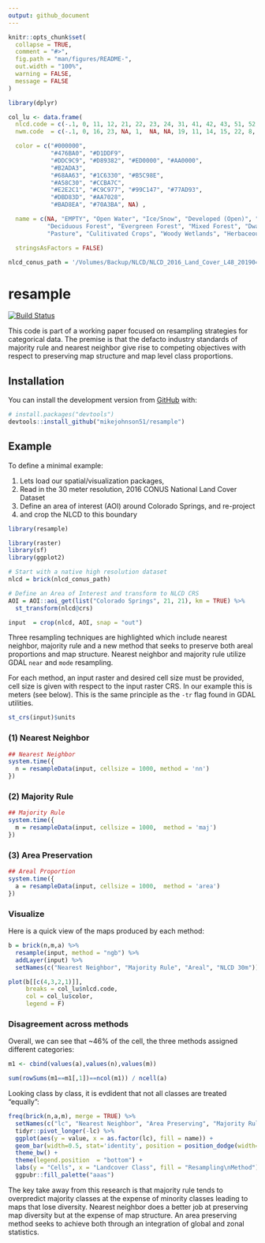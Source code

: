 ```yaml
---
output: github_document
---
```


<!-- README.md is generated from README.Rmd. Please edit that file -->

```r
knitr::opts_chunk$set(
  collapse = TRUE,
  comment = "#>",
  fig.path = "man/figures/README-",
  out.width = "100%",
  warning = FALSE,
  message = FALSE
)

library(dplyr)

col_lu <- data.frame(
  nlcd.code = c(-.1, 0, 11, 12, 21, 22, 23, 24, 31, 41, 42, 43, 51, 52, 71, 72, 73, 74, 81, 82, 90, 95),
  nwm.code  = c(-.1, 0, 16, 23, NA, 1,  NA, NA, 19, 11, 14, 15, 22, 8,  7,  20, NA, NA, 2,  3,  18, 17),

  color = c("#000000",
            "#476BA0", "#D1DDF9",
            "#DDC9C9", "#D89382", "#ED0000", "#AA0000",
            "#B2ADA3",
            "#68AA63", "#1C6330", "#B5C98E",
            "#A58C30", "#CCBA7C",
            "#E2E2C1", "#C9C977", "#99C147", "#77AD93",
            "#DBD83D", "#AA7028",
            "#BAD8EA", "#70A3BA", NA) ,

  name = c(NA, "EMPTY", "Open Water", "Ice/Snow", "Developed (Open)", "Developed (Low)", 'Developed (Medium)', 'Developed (High)', "Barren",
           "Deciduous Forest", "Evergreen Forest", "Mixed Forest", "Dwarf Scrub", "Shurb", "Grassland", "Sedge", 'Lichens', "Moss",
           "Pasture", "Culitivated Crops", "Woody Wetlands", "Herbaceous Wetlands"),

  stringsAsFactors = FALSE)

nlcd_conus_path = '/Volumes/Backup/NLCD/NLCD_2016_Land_Cover_L48_20190424/NLCD_2016_Land_Cover_L48_20190424.img'
```

# resample

<!-- badges: start -->
[![Build Status](https://travis-ci.com/mikejohnson51/resample.svg?token=pr7qqoRsTFSB28qcSF5n&branch=master)](https://travis-ci.com/mikejohnson51/resample)
<!-- badges: end -->

This code is part of a working paper focused on resampling strategies for categorical data. The premise is that the defacto industry standards of majority rule and nearest neighbor give rise to competing objectives with respect to preserving map structure and map level class proportions.

## Installation

You can install the development version from [GitHub](https://github.com/) with:

``` r
# install.packages("devtools")
devtools::install_github("mikejohnson51/resample")
```
## Example

To define a minimal example:

  1. Lets load our spatial/visualization packages, 
  2. Read in the 30 meter resolution, 2016 CONUS National Land Cover Dataset 
  3. Define an area of interest (AOI) around Colorado Springs, and re-project 
  4. and crop the NLCD to this boundary 

```r
library(resample)

library(raster)
library(sf)
library(ggplot2)

# Start with a native high resolution dataset
nlcd = brick(nlcd_conus_path)

# Define an Area of Interest and transform to NLCD CRS
AOI = AOI::aoi_get(list("Colorado Springs", 21, 21), km = TRUE) %>% 
  st_transform(nlcd@crs)

input  = crop(nlcd, AOI, snap = "out")
```

Three resampling techniques are highlighted which include nearest neighbor, majority rule and a new method that seeks to preserve both areal proportions and map structure. Nearest neighbor and majority rule utilize GDAL `near` and `mode` resampling.

For each method, an input raster and desired cell size must be provided, cell size is given with respect to the input raster CRS. In our example this is meters (see below). This is the same principle as the `-tr` flag found in GDAL utilities.

```r
st_crs(input)$units
```

### (1) Nearest Neighbor

```r
## Nearest Neighbor
system.time({
  n = resampleData(input, cellsize = 1000, method = 'nn')
})
```

### (2) Majority Rule

```r
## Majority Rule
system.time({
  m = resampleData(input, cellsize = 1000,  method = 'maj')
})
```

### (3) Area Preservation

```r
## Areal Proportion
system.time({
  a = resampleData(input, cellsize = 1000,  method = 'area')
})
```

### Visualize

Here is a quick view of the maps produced by each method:

```r
b = brick(n,m,a) %>% 
  resample(input, method = "ngb") %>% 
  addLayer(input) %>% 
  setNames(c("Nearest Neighbor", "Majority Rule", "Areal", "NLCD 30m"))  

plot(b[[c(4,3,2,1)]], 
     breaks = col_lu$nlcd.code, 
     col = col_lu$color, 
     legend = F)
```


### Disagreement across methods

Overall, we can see that ~46% of the cell, the three methods assigned different categories:

```r
m1 <- cbind(values(a),values(n),values(m))

sum(rowSums(m1==m1[,1])==ncol(m1)) / ncell(a)
```

Looking class by class, it is evdident that not all classes are treated "equally":
```r
freq(brick(n,a,m), merge = TRUE) %>% 
  setNames(c("lc", "Nearest Neighbor", "Area Preserving", "Majority Rule"))%>% 
  tidyr::pivot_longer(-lc) %>% 
  ggplot(aes(y = value, x = as.factor(lc), fill = name)) + 
  geom_bar(width=0.5, stat='identity', position = position_dodge(width=0.5)) + 
  theme_bw() + 
  theme(legend.position  = "bottom") + 
  labs(y = "Cells", x = "Landcover Class", fill = "Resampling\nMethod") + 
  ggpubr::fill_palette("aaas")
```

The key take away from this research is that majority rule tends to overpredict majority classes at the expense of minority classes leading to maps that lose diversity. Nearest neighbor does a better job at preserving map diversity but at the expense of map structure. An area preserving method seeks to achieve both through an integration of global and zonal statistics. 
